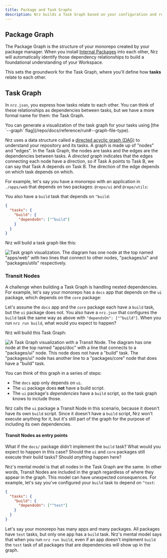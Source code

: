 ```yaml
---
title: Package and Task Graphs
description: Nrz builds a Task Graph based on your configuration and repository structure.
---
```



## Package Graph

The Package Graph is the structure of your monorepo created by your package manager. When you install [Internal Packages](/repo/docs/core-concepts/internal-packages) into each other, Nrz will automatically identify those dependency relationships to build a foundational understanding of your Workspace.

This sets the groundwork for the Task Graph, where you'll define how **tasks** relate to each other.

## Task Graph

In `nrz.json`, you express how tasks relate to each other. You can think of these relationships as
dependencies between tasks, but we have a more formal name for them: the Task Graph.

<Callout type="good-to-know">
  You can generate a visualization of the task graph for your tasks using [the
  `--graph` flag](/repo/docs/reference/run#--graph-file-type).
</Callout>

Nrz uses a data structure called a [directed acyclic graph (DAG)](https://en.wikipedia.org/wiki/Directed_acyclic_graph) to
understand your repository and its tasks. A graph is made up of "nodes" and
"edges". In the Task Graph, the nodes are tasks and the edges are the
dependencies between tasks. A _directed_ graph indicates that the edges
connecting each node have a direction, so if Task A points to Task B, we can say
that Task A depends on Task B. The direction of the edge depends on which task
depends on which.

For example, let's say you have a monorepo with an application in `./apps/web` that
depends on two packages: `@repo/ui` and `@repo/utils`:

<Files>
  <Folder name="apps" defaultOpen>
    <Folder name="web" />
  </Folder>
  <Folder name="packages" defaultOpen>
    <Folder name="ui" />
    <Folder name="utils" />
  </Folder>
</Files>

You also have a `build` task that depends on `^build`:

```json title="./nrz.json"
{
  "tasks": {
    "build": {
      "dependsOn": ["^build"]
    }
  }
}
```

Nrz will build a task graph like this:

![Task graph visualization. The diagram has one node at the top named "apps/web" with two lines that connect to other nodes, "packages/ui" and "packages/utils" respectively.](/images/docs/simple-task-graph.png)

### Transit Nodes

A challenge when building a Task Graph is handling nested dependencies. For
example, let's say your monorepo has a `docs` app that depends on the `ui`
package, which depends on the `core` package:

<Files>
  <Folder name="apps" defaultOpen>
    <Folder name="docs" />
  </Folder>
  <Folder name="packages" defaultOpen>
    <Folder name="ui" />
    <Folder name="core" />
  </Folder>
</Files>

Let's assume the `docs` app and the `core` package each have a `build` task, but
the `ui` package does not. You also have a `nrz.json` that configures the
`build` task the same way as above with `"dependsOn": ["^build"]`. When you run
`nrz run build`, what would you expect to happen?

Nrz will build this Task Graph:

![A Task Graph visualization with a Transit Node. The diagram has one node at the top named "apps/doc" with a line that connects to a "packages/ui" node. This node does not have a "build" task. The "packages/ui" node has another line to a "packages/core" node that does have a "build" task.](/images/docs/transitive-nodes.png)

You can think of this graph in a series of steps:

- The `docs` app only depends on `ui`.
- The `ui` package does **not** have a build script.
- The `ui` package's _dependencies_ have a `build` script, so the task graph knows to include those.

Nrz calls the `ui` package a Transit Node in this scenario, because it
doesn't have its own `build` script. Since it doesn't have a `build` script,
Nrz won't execute anything for it, but it's still part of the graph for
the purpose of including its own dependencies.

#### Transit Nodes as entry points

What if the `docs/` package didn't implement the `build` task? What would
you expect to happen in this case? Should the `ui` and `core` packages still
execute their build tasks? Should _anything_ happen here?

Nrz's mental model is that all nodes in the Task Graph are the same. In other words,
Transit Nodes are included in the graph regardless of where they appear in the graph.
This model can have unexpected consequences. For example, let's say you've configured
your `build` task to depend on `^test`:

```json title="./nrz.json"
{
  "tasks": {
    "build": {
      "dependsOn": ["^test"]
    }
  }
}
```

Let's say your monorepo has many apps and many packages. All packages have
`test` tasks, but only one app has a `build` task. Nrz's mental model
says that when you run `nrz run build`, even if an app doesn't implement `build`
the `test` task of all packages that are dependencies will show up in the graph.
